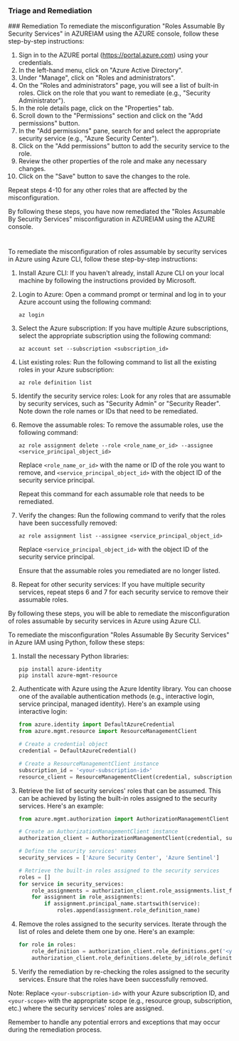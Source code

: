 
### Triage and Remediation
<Tabs>
<Tab title='Remediation'>
### Remediation

<AccordionGroup>
<Accordion title='Using Console' defaultOpen='true'>
To remediate the misconfiguration "Roles Assumable By Security Services" in AZUREIAM using the AZURE console, follow these step-by-step instructions:

1. Sign in to the AZURE portal (https://portal.azure.com) using your credentials.
2. In the left-hand menu, click on "Azure Active Directory".
3. Under "Manage", click on "Roles and administrators".
4. On the "Roles and administrators" page, you will see a list of built-in roles. Click on the role that you want to remediate (e.g., "Security Administrator").
5. In the role details page, click on the "Properties" tab.
6. Scroll down to the "Permissions" section and click on the "Add permissions" button.
7. In the "Add permissions" pane, search for and select the appropriate security service (e.g., "Azure Security Center").
8. Click on the "Add permissions" button to add the security service to the role.
9. Review the other properties of the role and make any necessary changes.
10. Click on the "Save" button to save the changes to the role.

Repeat steps 4-10 for any other roles that are affected by the misconfiguration.

By following these steps, you have now remediated the "Roles Assumable By Security Services" misconfiguration in AZUREIAM using the AZURE console.

#
</Accordion>

<Accordion title='Using CLI'>
To remediate the misconfiguration of roles assumable by security services in Azure using Azure CLI, follow these step-by-step instructions:

1. Install Azure CLI: If you haven't already, install Azure CLI on your local machine by following the instructions provided by Microsoft.

2. Login to Azure: Open a command prompt or terminal and log in to your Azure account using the following command:
   ```
   az login
   ```

3. Select the Azure subscription: If you have multiple Azure subscriptions, select the appropriate subscription using the following command:
   ```
   az account set --subscription <subscription_id>
   ```

4. List existing roles: Run the following command to list all the existing roles in your Azure subscription:
   ```
   az role definition list
   ```

5. Identify the security service roles: Look for any roles that are assumable by security services, such as "Security Admin" or "Security Reader". Note down the role names or IDs that need to be remediated.

6. Remove the assumable roles: To remove the assumable roles, use the following command:
   ```
   az role assignment delete --role <role_name_or_id> --assignee <service_principal_object_id>
   ```

   Replace `<role_name_or_id>` with the name or ID of the role you want to remove, and `<service_principal_object_id>` with the object ID of the security service principal.

   Repeat this command for each assumable role that needs to be remediated.

7. Verify the changes: Run the following command to verify that the roles have been successfully removed:
   ```
   az role assignment list --assignee <service_principal_object_id>
   ```

   Replace `<service_principal_object_id>` with the object ID of the security service principal.

   Ensure that the assumable roles you remediated are no longer listed.

8. Repeat for other security services: If you have multiple security services, repeat steps 6 and 7 for each security service to remove their assumable roles.

By following these steps, you will be able to remediate the misconfiguration of roles assumable by security services in Azure using Azure CLI.
</Accordion>

<Accordion title='Using Python'>
To remediate the misconfiguration "Roles Assumable By Security Services" in Azure IAM using Python, follow these steps:

1. Install the necessary Python libraries:
   ```
   pip install azure-identity
   pip install azure-mgmt-resource
   ```

2. Authenticate with Azure using the Azure Identity library. You can choose one of the available authentication methods (e.g., interactive login, service principal, managed identity). Here's an example using interactive login:
   ```python
   from azure.identity import DefaultAzureCredential
   from azure.mgmt.resource import ResourceManagementClient

   # Create a credential object
   credential = DefaultAzureCredential()

   # Create a ResourceManagementClient instance
   subscription_id = '<your-subscription-id>'
   resource_client = ResourceManagementClient(credential, subscription_id)
   ```

3. Retrieve the list of security services' roles that can be assumed. This can be achieved by listing the built-in roles assigned to the security services. Here's an example:
   ```python
   from azure.mgmt.authorization import AuthorizationManagementClient

   # Create an AuthorizationManagementClient instance
   authorization_client = AuthorizationManagementClient(credential, subscription_id)

   # Define the security services' names
   security_services = ['Azure Security Center', 'Azure Sentinel']

   # Retrieve the built-in roles assigned to the security services
   roles = []
   for service in security_services:
       role_assignments = authorization_client.role_assignments.list_for_scope('<your-scope>')
       for assignment in role_assignments:
           if assignment.principal_name.startswith(service):
               roles.append(assignment.role_definition_name)
   ```

4. Remove the roles assigned to the security services. Iterate through the list of roles and delete them one by one. Here's an example:
   ```python
   for role in roles:
       role_definition = authorization_client.role_definitions.get('<your-scope>', role)
       authorization_client.role_definitions.delete_by_id(role_definition.id)
   ```

5. Verify the remediation by re-checking the roles assigned to the security services. Ensure that the roles have been successfully removed.

Note: Replace `<your-subscription-id>` with your Azure subscription ID, and `<your-scope>` with the appropriate scope (e.g., resource group, subscription, etc.) where the security services' roles are assigned.

Remember to handle any potential errors and exceptions that may occur during the remediation process.
</Accordion>

</AccordionGroup>
</Tab>
</Tabs>
